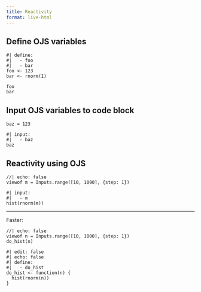 ```yaml
---
title: Reactivity
format: live-html
---
```


## Define OJS variables

```webr
#| define:
#|   - foo
#|   - bar
foo <- 123
bar <- rnorm(1)
```

```ojs
foo
bar
```

## Input OJS variables to code block

```ojs
baz = 123
```

```webr
#| input:
#|   - baz
baz
```




## Reactivity using OJS

```ojs
//| echo: false
viewof m = Inputs.range([10, 1000], {step: 1})
```

```webr
#| input:
#|   - m
hist(rnorm(m))
```









---

Faster:

```ojs
//| echo: false
viewof n = Inputs.range([10, 1000], {step: 1})
do_hist(n)
```


```webr
#| edit: false
#| echo: false
#| define:
#|   - do_hist
do_hist <- function(n) {
  hist(rnorm(n))
}
```



